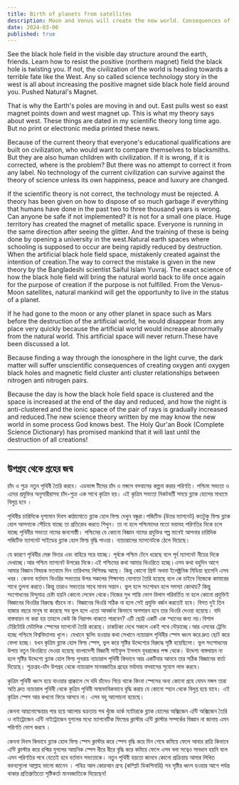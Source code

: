 ```yaml
---
title: Birth of planets from satellites
description: Moon and Venus will create the new world. Consequences of the Advance team imagining living on the Moon and Mars. Moon-Venus are artificial together with western civilization and their technological followers. This artificial civilization will disappear into a black hole in the near future.
date: 2024-03-06
published: true
---
```


See the black hole field in the visible day structure around the earth, friends. Learn how to resist the positive (northern magnet) field the black hole is twisting you. If not, the civilization of the world is heading towards a terrible fate like the West. Any so called science technology story in the west is all about increasing the positive magnet side black hole field around you. Pushed Natural's Magnet.

That is why the Earth's poles are moving in and out. East pulls west so east magnet points down and west magnet up. This is what my theory says about west. These things are dated in my scientific theory long time ago. But no print or electronic media printed these news.

Because of the current theory that everyone's educational qualifications are built on civilization, who would want to compare themselves to blacksmiths. But they are also human children with civilization. If it is wrong, if it is corrected, where is the problem? But there was no attempt to correct it from any label. No technology of the current civilization can survive against the theory of science unless its own happiness, peace and luxury are changed.

If the scientific theory is not correct, the technology must be rejected. A theory has been given on how to dispose of so much garbage if everything that humans have done in the past two to three thousand years is wrong. Can anyone be safe if not implemented? It is not for a small one place. Huge territory has created the magnet of metallic space. Everyone is running in the same direction after seeing the glitter. And the training of these is being done by opening a university in the west.Natural earth spaces where schooling is supposed to occur are being rapidly reduced by destruction. When the artificial black hole field space, mistakenly created against the intention of creation.The way to correct the mistake is given in the new theory by the Bangladeshi scientist Saiful Islam Yuvraj. The exact science of how the black hole field will bring the natural world back to life once again for the purpose of creation if the purpose is not fulfilled. From the Venus-Moon satellites, natural mankind will get the opportunity to live in the status of a planet.

If he had gone to the moon or any other planet in space such as Mars before the destruction of the artificial world, he would disappear from any place very quickly because the artificial world would increase abnormally from the natural world. This artificial space will never return.These have been discussed a lot.

Because finding a way through the ionosphere in the light curve, the dark matter will suffer unscientific consequences of creating oxygen anti oxygen black holes and magnetic field cluster anti cluster relationships between nitrogen anti nitrogen pairs.

Because the day is how the black hole field space is clustered and the space is increased at the end of the day and reduced, and how the night is anti-clustered and the ionic space of the pair of rays is gradually increased and reduced.The new science theory written by me may know the new world in some process God knows best. The Holy Qur'an Book (Complete Science Dictionary) has promised mankind that it will last until the destruction of all creations!

---

##  উপগ্রহ থেকে গ্রহের জন্ম

চাঁদ ও শুক্র নতুন পৃথিবী তৈরি করবে। এডভান্স টীমের চাঁদ ও  মঙ্গলে বসবাসের কল্পনা করার পরিণতি। পশ্চিমা সভ‍্যতা ও এদের প্রযুক্তির অনুসারীরাসহ চাঁদ-শুক্র এক সাথে কৃত্রিম হয়। এই কৃত্রিম  সভ‍্যতা নিকটবর্তী সময়ে ব্ল‍্যাক হোলের মাধ‍্যমে বিলুপ্ত হবে ।

পৃথিবীর চারিদিকে দৃশ‍্যমান দিবস কাঠামোতে ব্ল‍্যাক হোল ফিল্ড দেখুন বন্ধুরা।পজিটিভ (উত্তর ম‍্যাগনেট) কতটুকু ফিল্ড ব্ল‍্যাক হোল আপনাকে পেঁচিয়ে যাচ্ছে তা প্রতিরোধ করতে শিখুন। তা না হলে পশ্চিমাদের মতো ভয়াবহ পরিণতির দিকে চলে যাচ্ছে পৃথিবীর সভ‍্যতা নামের জনগোষ্ঠী। পশ্চিমের যে কোনো বিজ্ঞান নামের প্রযুক্তির গল্প মানেই আপনার চারিদিক পজিটিভ ম‍্যাগনেট সাইডের ব্ল‍্যাক হোল ফিল্ড  বৃদ্ধি পাওয়া। ন‍্যাচারালের ম‍্যাগনেটকে ঠেলে দিয়েছে।

যে কারণে পৃথিবীর  মেরু ভিতর এবং বাহিরে সরে যাচ্ছে। পূর্বকে পশ্চিম টেনে ধরেছে বলে পূর্ব ম‍্যাগনেট নীচের দিকে দেখাচ্ছে।আর পশ্চিম ম‍্যাগনেট উপরের দিকে।এই পশ্চিমের কথা আমার থিওরিতে হচ্ছে।এসব কথা  বহুদিন আগে আমার বিজ্ঞান বিষয়ক মতবাদে দিন তারিখসহ লিপিবদ্ধ আছে। কিন্তু কোনো প্রিন্ট অথবা ইলেক্ট্রনিক মিডিয়া ছাপেনি এসব খবর।
কেননা বর্তমান থিওরির সভ‍্যতার উপর সকলের শিক্ষাগত যোগ‍্যতা তৈরি হয়েছে বলে কে চাইবে নিজেকে কামারের সাথে তুলনা করতে।কিন্তু তারাও সভ‍্যতার সাথে মানব সন্তান। ভুল হলে সংশোধন হলে সমস‍্যা কোথায়? কিন্তু সংশোধনের বিন্দুমাত্র চেষ্টা হয়নি কোনো লেবেল থেকে।নিজের সুখ শান্তি ভোগ বিলাস পরিবর্তিত না হলে কোনো প্রযুক্তিই বিজ্ঞানের থিওরির বিরুদ্ধে বাঁচবে না। বিজ্ঞানের থিওরি সঠিক না হলে সেই প্রযুক্তি বর্জন করতেই হবে। বিগত দুই তিন হাজার বছরে মানুষ যা করেছে সব ভুল হলে এতো আবর্জনা কিভাবে অপসারন হবে তার থিওরি দেওয়া হয়েছে। যদি বাস্তবায়ন না করা হয় তাহলে কেউ কি নিরাপদ থাকতে পারবেন? এটি ছোট্ট একটি এক স্হানের জন‍্য নয়।বিশাল টেরিটোরি মেটালিক স্পেসের ম‍্যাগনেট তৈরি করেছে। চাকচিক‍্য দেখে সকলে একই পথে দৌড়াচ্ছে।আর এসবের ট্রেনিং হচ্ছে পশ্চিমে বিশ্ববিদ্যালয় খুলে। যেখানে স্কুলিং হওয়ার কথা সেখানে ন‍্যাচারাল পৃথিবীর স্পেস ধ্বংস করে দ্রুত ছোট করে ফেলা হচ্ছে। যখন কৃত্রিম ব্ল‍্যাক হোল ফিল্ড স্পেস, ভুল করে সৃষ্টির উদ্দেশ‍্যের বিরুদ্ধে সৃষ্টি হয়েছিলো। ভুল সংশোধনের উপায় নতুন থিওরিতে দেওয়া হয়েছে ‍বাংলাদেশী বিজ্ঞানী সাইফুল ইসলাম যুবরাজের পক্ষ থেকে। উদ্দেশ‍্য বাস্তবায়ন না হলে  সৃষ্টির উদ্দেশ‍্যে ব্ল‍্যাক হোল ফিল্ড পুনরায় ন‍্যাচারাল পৃথিবী কিভাবে আর একটিবার আনবে  তার সঠিক বিজ্ঞানের বার্তা দিয়েছে। শুক্রগ্রহ-চাঁদ উপগ্রহ থেকে ন‍্যাচারাল মানবজাতির গ্রহের মর্যাদায় বসবাসের সুযোগ লাভ করবে।

কৃত্রিম পৃথিবী ধ্বংস হয়ে যাওয়ার প্রাক্কালে সে যদি চাঁদেও গিয়ে থাকে কিংবা স্পেসের অন‍্য কোনো গ্রহে যেমন মঙ্গল তারা অতি দ্রুত ন‍্যাচারাল পৃথিবী থেকে কৃত্রিম পৃথিবী অস্বাভাবিকভাবে বৃদ্ধি করায় যে কোনো স্হান থেকে বিলুপ্ত হয়ে যাবে। এই কৃত্রিম স্পেস আর কখনো ফিরে আসবে না। এসব বহু আলোচনা হয়েছে।

কেননা আয়নোস্ফেয়ার পার হয়ে আলোর বক্রতায় পথ খুঁজে ডার্ক ম‍্যাটারকে ব্ল‍্যাক হোলের অক্সিজেন এন্টি অক্সিজেন তৈরি ও নাইট্রোজেন এন্টি নাইট্রোজেন যুগলের মধ‍্যে ম‍্যাগনেটিক ফিল্ডের ক্লাস্টার এন্টি ক্লাস্টার সম্পর্কের বিজ্ঞান না জানায় এমন পরিণতি ভোগ করবে ।   

কেননা দিবস কিভাবে ব্ল‍্যাক হোল ফিল্ড স্পেস ক্লাস্টার করে স্পেস বৃদ্ধি করে দিন শেষে কমিয়ে ফেলে আবার রাত্রি কিভাবে এন্টি ক্লাস্টার করে রশ্মির যুগলের আয়নিক স্পেস ধীরে ধীরে বৃদ্ধি করে কমিয়ে ফেলে এসব বলা সত্বেও সাবধান হয়নি বলে এমন পরিণতির পথে যেতেই হবে বর্তমান সভ‍্যতাকে।  নতুন পৃথিবী হয়তো জানবে কোনো প্রক্রিয়ায় আমার লিখিত বক্তব‍্যগুলো আল্লাহ ভালো জানেন । পবিত্র আল কোরআন গ্রন্হ (কম্প্লিট  ডিকশিনারি) সব সৃষ্টির ধ্বংস হওয়ার আগে পর্যন্ত থাকার প্রতিশ্রুতিতো সৃষ্টিকর্তা মানবজাতিকে দিয়েছেন!

